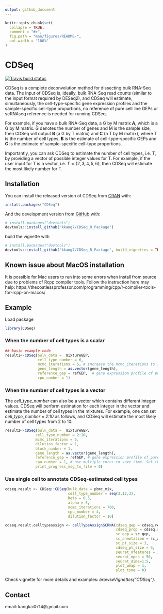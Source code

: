 ```yaml
---
output: github_document
---
```


<!-- README.md is generated from README.Rmd. Please edit that file -->

```r
knitr::opts_chunk$set(
  collapse = TRUE,
  comment = "#>",
  fig.path = "man/figures/README-",
  out.width = "100%"
)
```

# CDSeq

<!-- badges: start -->
[![Travis build status](https://travis-ci.com/kkang7/CDSeq_R_Package.svg?branch=master)](https://travis-ci.com/kkang7/CDSeq_R_Package)
<!-- badges: end -->

CDSeq is a complete deconvolution method for dissecting bulk RNA-Seq data. The input of CDSeq is, ideally, bulk RNA-Seq read counts (similar to the input format required by DESeq2), and CDSeq will estimate, simultaneously, the cell-type-specific gene expression profiles and the sample-specific cell-type proportions, no reference of pure cell line GEPs or scRNAseq reference is needed for running CDSeq. 

For example, if you have a bulk RNA-Seq data, a G by M matrix **A**, which is a G by M matrix. G denotes the number of genes and M is the sample size, then CDSeq will output **B** (a G by T matrix) and **C** (a T by M matrix), where T is the number of cell types, **B** is the estimate of cell-type-specific GEPs and **C** is the estimate of sample-specific cell-type proportions. 

Importantly, you can ask CDSeq to estimate the number of cell types, i.e. T, by providing a vector of possible integer values for T. For example, if the user input for T is a vector, i.e. $T=\{2,3,4,5,6\}$, then CDSeq will estimate the most likely number for T.    

## Installation

You can install the released version of CDSeq from [CRAN](https://CRAN.R-project.org) with:

``` r
install.packages("CDSeq")
```

And the development version from [GitHub](https://github.com/) with:

``` r
# install.packages("devtools")
devtools::install_github("kkang7/CDSeq_R_Package")
```

build the vignette with

``` r
# install.packages("devtools")
devtools::install_github("kkang7/CDSeq_R_Package", build_vignettes = TRUE)
```
## Known issue about MacOS installation
It is possible for Mac users to run into some errors when install from source due to problems of Rcpp compiler tools. Follow the instruction here may help: https://thecoatlessprofessor.com/programming/cpp/r-compiler-tools-for-rcpp-on-macos/
 

## Example
Load package
```r
library(CDSeq)
```

### When the number of cell types is a scalar
```r
## basic example code
result1<-CDSeq(bulk_data =  mixtureGEP, 
               cell_type_number = 6, 
               mcmc_iterations = 5, # increase the mcmc_iterations to 700 or above
               gene_length = as.vector(gene_length), 
               reference_gep = refGEP,  # gene expression profile of pure cell lines
               cpu_number = 1)
```


### When the number of cell types is a vector
The *cell_type_number* can also be a vector which contains different integer values. CDSeq will perform estimation for each integer in the vector and estimate the number of cell types in the mixtures. For example, one can set *cell_type_number = 2:10* as follows, and CDSeq will estimate the most likely number of cell types from 2 to 10.

```r
result2<-CDSeq(bulk_data =  mixtureGEP, 
              cell_type_number = 2:10, 
              mcmc_iterations = 5, 
              dilution_factor = 1, 
              block_number = 1, 
              gene_length = as.vector(gene_length), 
              reference_gep = refGEP, # gene expression profile of pure cell lines
              cpu_number = 1, # use multiple cores to save time. Set the cpu_number = length(cell_type_number) if there is enough cores.
              print_progress_msg_to_file = 0)

```


### Use single cell to annotate CDSeq-estimated cell types
```r
cdseq.result <- CDSeq::CDSeq(bulk_data = pbmc_mix,
                             cell_type_number = seq(3,12,3),
                             beta = 0.5,
                             alpha = 5,
                             mcmc_iterations = 700,
                             cpu_number = 4,
                             dilution_factor = 10)

cdseq.result.celltypeassign <- cellTypeAssignSCRNA(cdseq_gep = cdseq.result$estGEP, # CDSeq-estimated cell-type-specific GEPs
                                                   cdseq_prop = cdseq.result$estProp, # CDSeq-estimated cell type proportions
                                                   sc_gep = sc_gep,         # PBMC single cell data
                                                   sc_annotation = sc_annotation,# PBMC single data annotations
                                                   sc_pt_size = 3,
                                                   cdseq_pt_size = 6,
                                                   seurat_nfeatures = 100,
                                                   seurat_npcs = 50,
                                                   seurat_dims=1:5,
                                                   plot_umap = 1,
                                                   plot_tsne = 0)
```

Check vignette for more details and examples: *browseVignettes("CDSeq")*.

## Contact 
email: kangkai0714@gmail.com

